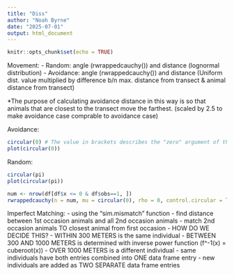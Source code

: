 ```yaml
---
title: "Diss"
author: "Noah Byrne"
date: "2025-07-01"
output: html_document
---
```


```r
knitr::opts_chunk$set(echo = TRUE)
```

Movement:
- Random: angle (rwrappedcauchy()) and distance (lognormal distribution)
- Avoidance: angle (rwrappedcauchy()) and distance (Uniform dist. value multiplied by difference b/n max. distance from transect & animal distance from transect)

*The purpose of calculating avoidance distance in this way is so that animals that are closest to the transect move the farthest. (scaled by 2.5 to make avoidance case comprable to avoidance case)

Avoidance:
```r
circular(0) # The value in brackets describes the "zero" argument of this function
plot(circular(0))
```
Random:
```r
circular(pi)
plot(circular(pi))
```
```r
num <- nrow(df[df$x <= 0 & df$obs==1, ])
rwrappedcauchy(n = num, mu = circular(0), rho = 0, control.circular = list(units= "radian"))
```
Imperfect Matching:
- using the "sim.mismatch" function
- find distance between 1st occasion animals and all 2nd occasion animals
- match 2nd occasion animals TO closest animal from first occasion
      - HOW DO WE DECIDE THIS?
        - WITHIN 300 METERS is the same individual
        - BETWEEN 300 AND 1000 METERS is determined with inverse power function             (f^-1(x) = cuberoot(x))
        - OVER 1000 METERS is a different individual
      - same individuals have both entries combined into ONE data frame entry
      - new individuals are added as TWO SEPARATE data frame entries
      
